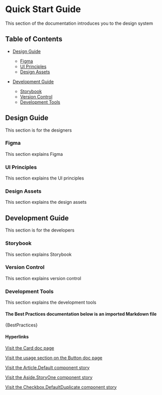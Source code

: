 
# Quick Start Guide

This section of the documentation introduces you to the design system

## Table of Contents

- [Design Guide](#design-guide)
    - [Figma](#figma)
    - [UI Principles](#ui-principles)
    - [Design Assets](#design-assets)

- [Development Guide](#development-guide)
    - [Storybook](#storybook)
    - [Version Control](#version-control)
    - [Development Tools](#development-tools)


## Design Guide

This section is for the designers

### Figma

This section explains Figma

### UI Principles

This section explains the UI principles

### Design Assets

This section explains the design assets

## Development Guide

This section is for the developers

### Storybook

This section explains Storybook

### Version Control

This section explains version control

### Development Tools

This section explains the development tools


#### The Best Practices documentation below is an imported Markdown file

<Markdown>
    {BestPractices}
</Markdown>


#### Hyperlinks

[Visit the Card doc page](?path=/docs/app-ui-card--docs)

[Visit the usage section on the Button doc page](?path=/docs/buttons-button--buttondocs#usage)

[Visit the Article.Default component story](?path=/story/app-ui-article--default)

[Visit the Aside.StoryOne component story](?path=/story/app-ui-aside--story-one)

[Visit the Checkbox.DefaultDuplicate component story](?path=/story/app-forms-checkbox--default-duplicate)